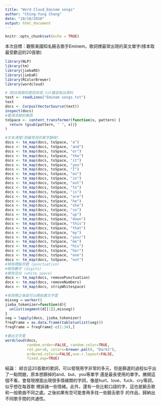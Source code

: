 ```yaml
---
title: "Word Cloud_Eminem songs"
author: "Ching-Yung Chang"
date: "10/10/2018"
output: html_document
---
```


```r
knitr::opts_chunk$set(echo = TRUE)
```

本次目標：觀察美國知名饒舌歌手Eminem，歌詞裡最常出現的英文單字(樣本取最受歡迎的20首歌)

```r
library(NLP)
library(tm)
library(jiebaRD)
library(jiebaR)
library(RColorBrewer)
library(wordcloud)
```


```r
# 把20首歌的歌詞存成.txt檔並取出資料
text <- readLines("Eminem songs.txt")
text
docs <- Corpus(VectorSource(text))
inspect(docs)
#要清洗掉的東西
toSpace <- content_transformer(function(x, pattern) {
  return (gsub(pattern, " ", x))}
)
```


```r
#文本清理(把最常見的單字篩掉)
docs <- tm_map(docs, toSpace, "a")
docs <- tm_map(docs, toSpace, "and")
docs <- tm_map(docs, toSpace, "or")
docs <- tm_map(docs, toSpace, "the")
docs <- tm_map(docs, toSpace, "it")
docs <- tm_map(docs, toSpace, "you")
docs <- tm_map(docs, toSpace, "I")
docs <- tm_map(docs, toSpace, "on")
docs <- tm_map(docs, toSpace, "in")
docs <- tm_map(docs, toSpace, "out")
docs <- tm_map(docs, toSpace, "to")
docs <- tm_map(docs, toSpace, "is")
docs <- tm_map(docs, toSpace, "are")
docs <- tm_map(docs, toSpace, "he")
docs <- tm_map(docs, toSpace, "she")
docs <- tm_map(docs, toSpace, "so")
docs <- tm_map(docs, toSpace, "up")
docs <- tm_map(docs, toSpace, "down")
docs <- tm_map(docs, toSpace, "this")
docs <- tm_map(docs, toSpace, "that")
docs <- tm_map(docs, toSpace, "my")
docs <- tm_map(docs, toSpace, "your")
docs <- tm_map(docs, toSpace, "me")
docs <- tm_map(docs, toSpace, "his")
docs <- tm_map(docs, toSpace, "her")
docs <- tm_map(docs, toSpace, "one")
docs <- tm_map(docs, toSpace, "not")
#移除標點符號 (punctuation)
#移除數字 (digits)
#移除空白 (white space)
docs <- tm_map(docs, removePunctuation)
docs <- tm_map(docs, removeNumbers)
docs <- tm_map(docs, stripWhitespace)
```


```r
#有詞頻之後就可以開始畫文字雲
mixseg = worker()
jieba_tokenizer=function(d){
  unlist(segment(d[[1]],mixseg))
}
seg = lapply(docs, jieba_tokenizer)
freqFrame = as.data.frame(table(unlist(seg)))
freqFrame = freqFrame[-c(1:34),]
```


```r
#畫出文字雲
wordcloud(docs,
          random.order=FALSE, random.color=TRUE, 
          rot.per=0, colors=brewer.pal(8, "Dark2"),
          ordered.colors=FALSE,use.r.layout=FALSE,
          fixed.asp=TRUE)
```

結論：
綜合這20首歌的歌詞，可以發現用字非常的多元，但是篩選的過程似乎出了一點問題，原本想篩掉的and、but、you等單字
還是最長使用的單字。撇開這個不看，會發現裡面出現很多情緒類的字詞，像是hurt、love、fuck、cry等詞，似乎想在每首歌
裡訴諸一些情緒。此外，還有一些比較口語的字，這也是饒舌歌和一般歌曲不同之處。之後如果有空可能會再多找一些饒舌歌手
的作品，歸納出不同歌手間的共通性。
